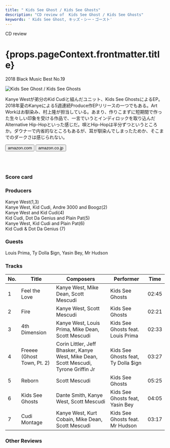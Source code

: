 ```yaml
---
title: " Kids See Ghost / Kids See Ghosts"
description: "CD review of  Kids See Ghost / Kids See Ghosts"
keywords: ' Kids See Ghost, キッズ・シー・ゴースト'
---
```





<p className="largeP">CD review</p>
<h1 className="h1--no--margin">{props.pageContext.frontmatter.title}</h1>
<p className="largeP"><Link to="/best50/2018/">2018 Black Music Best No.19</Link></p>

<Row  className="image-card-group">
	<Column colMd={"4"} colLg={"4"} noGutterMdLeft="">
       <ImageCard>

![ Kids See Ghost / Kids See Ghosts](../../images/cd/kidsseeghosts1L.jpg) 

</ImageCard>
	</Column>
	<Column colMd={"8"} colLg={"8"} noGutterMdLeft="">
	<p>
	Kanye Westが弟分のKid Cudiと組んだユニット、Kids See GhostsによるEP。2018年夏のKanyeによる5週連続Produce作EPリリースの一つでもある。Art Workはお馴染み、村上隆が担当している。あまり、作りこまずに短期間で作った生々しい印象を受ける作品で、一言でいうとインディロックを取り込んだAlternative Hip-Hopといった感じだ。唄とHip-Hopは半分ずつというところか。ダウナーで内省的なところもあるが、耳が馴染んでしまったためか、そこまでのダークさは感じられない。
	</p>
	<div>
	  <Button href="https://amzn.to/3g4MlTL" kind="primary" size="small" renderIcon={ArrowUpRight24}>
      amazon.com
    </Button>
    <Button href="https://amzn.to/2ZcTMBr" kind="secondary" size="small" renderIcon={ArrowUpRight24}>
      amazon.co.jp
    </Button>
	</div>
	<a style="display:inline-block;overflow:hidden;background:url(https://linkmaker.itunes.apple.com/ja-jp/lockup.svg?releaseDate=2018-06-08&kind=album&bubble=apple_music&style=mono-black) no-repeat;width:180px;height:45px;" href="https://geo.music.apple.com/jp/album/kids-see-ghosts/1396710872?mt=1&app=music&ls=1&at=11lcug"></a>
	<a style="display:inline-block;overflow:hidden;background:url(https://linkmaker.itunes.apple.com/ja-jp/badge-lrg.svg?releaseDate=2018-06-08T00:00:00Z&kind=album&bubble=itunes_music) no-repeat;width:140px;height:45px;" href="https://geo.music.apple.com/jp/album/kids-see-ghosts/1396710872?app=itunes&at=11lcug"></a>
	</Column>
</Row>
<Row >
	<Column colMd={"4"} colLg={"4"} noGutterMdLeft="">
<div>
    <h3>Score card</h3>
		<SliderJS1 value="3" />
    <SliderJS2 value="1" />
		<SliderJS3 value="2" />
    <SliderJS4 value="8" />
</div>
</Column>
<Column colMd={"8"} colLg={"8"} noGutterMdLeft="">
<div>
	<h3>Producers</h3>
	<p>
		Kanye West(1,3)
		<br/>Kanye West, Kid Cudi, Andre 3000 and Boogz(2)
		<br/>Kanye West and Kid Cudi(4)
		<br/>Kid Cudi, Dot Da Genius and Plain Pat(5)
		<br/>Kanye West, Kid Cudi and Plain Pat(6)
		<br/>Kid Cudi & Dot Da Genius (7)
	</p>
	<h3>Guests</h3>
	<p>
		Louis Prima, Ty Dolla $ign, Yasin Bey, Mr Hudson
	</p>
</div>
</Column>
</Row>

<h3>Tracks</h3>

|	No. |	 Title                     |	 Composers                                                                          |	 Performer                          |	 Time	|
| --- |	-------------------------- | ------------------------------------------------------------------------------------ |	----------------------------------- | ----- |
|	1 	|	Feel the Love              | Kanye West, Mike Dean, Scott Mescudi                                                	|	Kids See Ghosts                    	|	02:45 |
|	2 	|	Fire                       | Kanye West, Scott Mescudi                                                           	|	Kids See Ghosts                    	|	02:21 |
|	3 	|	4th Dimension              | Kanye West, Louis Prima, Mike Dean, Scott Mescudi                                   	|	Kids See Ghosts feat. Louis Prima  	|	02:33 |
|	4 	|	Freeee (Ghost Town, Pt. 2) | Corin Littler, Jeff Bhasker, Kanye West, Mike Dean, Scott Mescudi, Tyrone Griffin Jr	|	Kids See Ghosts feat, Ty Dolla $ign	|	03:27 |
|	5 	|	Reborn                     | Scott Mescudi                                                                       	|	Kids See Ghosts                    	|	05:25 |
|	6 	|	Kids See Ghosts            | Dante Smith, Kanye West, Scott Mescudi                                              	|	Kids See Ghosts feat, Yasin Bey    	|	04:05 |
|	7 	|	Cudi Montage               | Kanye West, Kurt Cobain, Mike Dean, Scott Mescudi                                   	|	Kids See Ghosts feat. Mr Hudson    	|	03:17 |

<h3>Other Reviews</h3>

<Row>
<Column colMd={3} colLg={3} noGutterMdLeft>
<Review1 />
</Column>
</Row>
